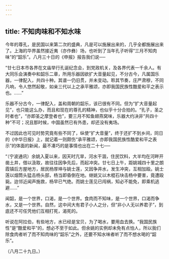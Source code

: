 ```yaml
---
---
---
```

title: 不知肉味和不知水味
---



今年的尊孔，是民国以来第二次的盛典，凡是可以施展出来的，几乎全都施展出来了。上海的华界虽然接近夷（亦作彝）场，也听到了当年孔子听得“三月不知肉味”的“韶乐”。八月三十日的《申报》报告我们说──

“廿七日本市各界在文庙举行孔诞纪念会，到党政机关，及各界代表一千余人。有大同乐会演奏中和韶乐二章，所用乐器因欲扩大音量起见，不分古今，凡属国乐器，一律配入，共四十种。其谱一仍旧贯，并未变动。聆其节奏，庄严肃穆，不同凡响，令人悠然起敬，如亲三代以上之承平雅颂，亦即我国民族性酷爱和平之表示也。……”

乐器不分古今，一律配入，盖和周朝的韶乐，该已很有不同。但为“扩大音量起见”，也只能这么办，而且和现在的尊孔的精神，也似乎十分合拍的。“孔子，圣之时者也”，“亦即圣之摩登者也”，要三月不知鱼翅燕窝味，乐器大约决非“共四十种”不可；况且那时候，中国虽然已有外患，却还没有夷场。

不过因此也可见时势究竟有些不同了，纵使“扩大音量”，终于还扩不到乡间，同日的《中华日报》上，就记着一则颇伤“承平雅颂，亦即我国民族性酷爱和平之表示”的体面的新闻，最不凑巧的是事情也出在二十七──

“（宁波通讯）余姚入夏以来，因天时亢旱，河水干涸，住民饮料，大半均在河畔开凿土井，借以汲取，故往往因争先后，而起冲突。廿七日上午，距姚城四十里之朗霞镇后方屋地方，居民杨厚坤与姚士莲，又因争井水，发生冲突，互相加殴。姚士莲以烟筒头猛击杨头部，杨当即昏倒在地。继姚又以木棍石块击杨中要害，竟遭殴毙。迨邻近闻声施救，杨早已气绝。而姚士莲见已闯祸，知必不能免，即乘机逃避……”

闻韶，是一个世界，口渴，是一个世界。食肉而不知味，是一个世界，口渴而争水，又是一个世界。自然，这中间大有君子小人之分，但“非小人无以养君子”，到底还不可任凭他们互相打死，渴死的。

听说在阿拉伯，有些地方，水已经是宝贝，为了喝水，要用血去换。“我国民族性”是“酷爱和平”的，想必不至于如此。但余姚的实例却未免有点怕人，所以我们除食肉者听了而不知肉味的“韶乐”之外，还要不知水味者听了而不想水喝的“韶乐”。

（八月二十九日。）